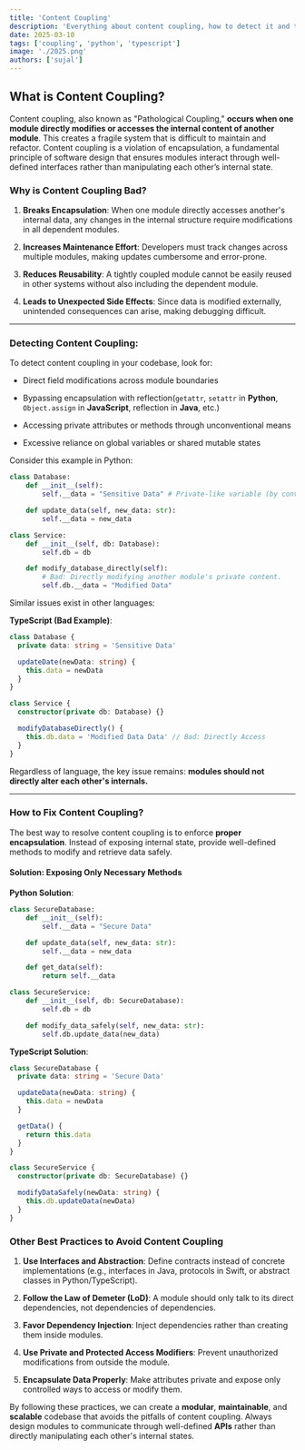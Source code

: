 ```yaml
---
title: 'Content Coupling'
description: 'Everything about content coupling, how to detect it and the solution for it'
date: 2025-03-10
tags: ['coupling', 'python', 'typescript']
image: './2025.png'
authors: ['sujal']
---
```


## What is Content Coupling?

Content coupling, also known as "Pathological Coupling," **occurs when one module directly modifies or accesses the internal content of another module**. This creates a fragile system that is difficult to maintain and refactor. Content coupling is a violation of encapsulation, a fundamental principle of software design that ensures modules interact through well-defined interfaces rather than manipulating each other’s internal state.

### Why is Content Coupling Bad?

1. **Breaks Encapsulation**: When one module directly accesses another's internal data, any changes in the internal structure require modifications in all dependent modules.

2. **Increases Maintenance Effort**: Developers must track changes across multiple modules, making updates cumbersome and error-prone.

3. **Reduces Reusability**: A tightly coupled module cannot be easily reused in other systems without also including the dependent module.

4. **Leads to Unexpected Side Effects**: Since data is modified externally, unintended consequences can arise, making debugging difficult.

---

### Detecting Content Coupling:

To detect content coupling in your codebase, look for:

- Direct field modifications across module boundaries

- Bypassing encapsulation with reflection(`getattr`, `setattr` in **Python**, `Object.assign` in **JavaScript**, reflection in **Java**, etc.)

- Accessing private attributes or methods through unconventional means

- Excessive reliance on global variables or shared mutable states

Consider this example in Python:

```py
class Database:
    def __init__(self):
        self.__data = "Sensitive Data" # Private-like variable (by convention)

    def update_data(self, new_data: str):
        self.__data = new_data

class Service:
    def __init__(self, db: Database):
        self.db = db

    def modify_database_directly(self):
        # Bad: Directly modifying another module's private content.
        self.db.__data = "Modified Data"
```

Similar issues exist in other languages:

**TypeScript (Bad Example)**:

```ts
class Database {
  private data: string = 'Sensitive Data'

  updateDate(newData: string) {
    this.data = newData
  }
}

class Service {
  constructor(private db: Database) {}

  modifyDatabaseDirectly() {
    this.db.data = 'Modified Data Data' // Bad: Directly Access
  }
}
```

Regardless of language, the key issue remains: **modules should not directly alter each other's internals.**

---

### How to Fix Content Coupling?

The best way to resolve content coupling is to enforce **proper encapsulation**. Instead of exposing internal state, provide well-defined methods to modify and retrieve data safely.

#### Solution: Exposing Only Necessary Methods

**Python Solution**:

```py
class SecureDatabase:
    def __init__(self):
        self.__data = "Secure Data"

    def update_data(self, new_data: str):
        self.__data = new_data

    def get_data(self):
        return self.__data

class SecureService:
    def __init__(self, db: SecureDatabase):
        self.db = db

    def modify_data_safely(self, new_data: str):
        self.db.update_data(new_data)
```

**TypeScript Solution**:

```ts
class SecureDatabase {
  private data: string = 'Secure Data'

  updateData(newData: string) {
    this.data = newData
  }

  getData() {
    return this.data
  }
}

class SecureService {
  constructor(private db: SecureDatabase) {}

  modifyDataSafely(newData: string) {
    this.db.updateData(newData)
  }
}
```

### Other Best Practices to Avoid Content Coupling

1. **Use Interfaces and Abstraction**: Define contracts instead of concrete implementations (e.g., interfaces in Java, protocols in Swift, or abstract classes in Python/TypeScript).

2. **Follow the Law of Demeter (LoD)**: A module should only talk to its direct dependencies, not dependencies of dependencies.

3. **Favor Dependency Injection**: Inject dependencies rather than creating them inside modules.

4. **Use Private and Protected Access Modifiers**: Prevent unauthorized modifications from outside the module.

5. **Encapsulate Data Properly**: Make attributes private and expose only controlled ways to access or modify them.

By following these practices, we can create a **modular**, **maintainable**, and **scalable** codebase that avoids the pitfalls of content coupling. Always design modules to communicate through well-defined **APIs** rather than directly manipulating each other's internal states.
